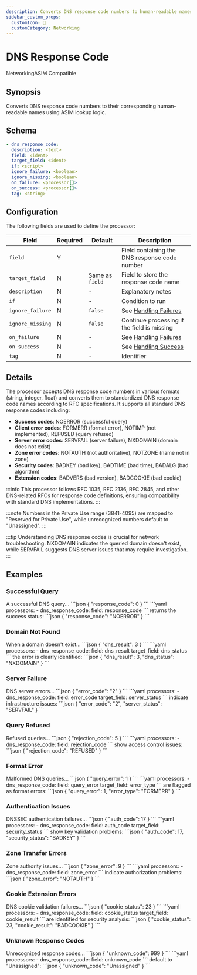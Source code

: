 ```yaml
---
description: Converts DNS response code numbers to human-readable names
sidebar_custom_props: 
  customIcon: 📡
  customCategory: Networking
---
```


# DNS Response Code

<span className="theme-doc-version-badge badge badge--primary">Networking</span><span className="theme-doc-version-badge badge badge--secondary">ASIM Compatible</span>

## Synopsis

Converts DNS response code numbers to their corresponding human-readable names using ASIM lookup logic.

## Schema

```yaml {3}
- dns_response_code:
  description: <text>
  field: <ident>
  target_field: <ident>
  if: <script>
  ignore_failure: <boolean>
  ignore_missing: <boolean>
  on_failure: <processor[]>
  on_success: <processor[]>
  tag: <string>
```

## Configuration

The following fields are used to define the processor:

|Field|Required|Default|Description|
|---|---|---|---|
|`field`|Y||Field containing the DNS response code number|
|`target_field`|N|Same as `field`|Field to store the response code name|
|`description`|N|-|Explanatory notes|
|`if`|N|-|Condition to run|
|`ignore_failure`|N|`false`|See [Handling Failures](../handling-failures.mdx)|
|`ignore_missing`|N|`false`|Continue processing if the field is missing|
|`on_failure`|N|-|See [Handling Failures](../handling-failures.mdx)|
|`on_success`|N|-|See [Handling Success](../handling-success.mdx)|
|`tag`|N|-|Identifier|

## Details

The processor accepts DNS response code numbers in various formats (string, integer, float) and converts them to standardized DNS response code names according to RFC specifications. It supports all standard DNS response codes including:

- **Success codes**: NOERROR (successful query)
- **Client error codes**: FORMERR (format error), NOTIMP (not implemented), REFUSED (query refused)
- **Server error codes**: SERVFAIL (server failure), NXDOMAIN (domain does not exist)
- **Zone error codes**: NOTAUTH (not authoritative), NOTZONE (name not in zone)
- **Security codes**: BADKEY (bad key), BADTIME (bad time), BADALG (bad algorithm)
- **Extension codes**: BADVERS (bad version), BADCOOKIE (bad cookie)

:::info
This processor follows RFC 1035, RFC 2136, RFC 2845, and other DNS-related RFCs for response code definitions, ensuring compatibility with standard DNS implementations.
:::

:::note
Numbers in the Private Use range (3841-4095) are mapped to "Reserved for Private Use", while unrecognized numbers default to "Unassigned".
:::

:::tip
Understanding DNS response codes is crucial for network troubleshooting. NXDOMAIN indicates the queried domain doesn't exist, while SERVFAIL suggests DNS server issues that may require investigation.
:::

## Examples

### Successful Query

<ExampleGrid>
  <CommentCol>
    A successful DNS query...
  </CommentCol>
  <CodeCol>
    ```json
    {
      "response_code": 0
    }
    ```
    ```yaml
    processors:
      - dns_response_code:
        field: response_code
    ```
  </CodeCol>
  <CommentCol>
    returns the success status:
  </CommentCol>
  <CodeCol>
    ```json
    {
      "response_code": "NOERROR"
    }
    ```
  </CodeCol>
</ExampleGrid>

### Domain Not Found

<ExampleGrid>
  <CommentCol>
    When a domain doesn't exist...
  </CommentCol>
  <CodeCol>
    ```json
    {
      "dns_result": 3
    }
    ```
    ```yaml
    processors:
      - dns_response_code:
        field: dns_result
        target_field: dns_status
    ```
  </CodeCol>
  <CommentCol>
    the error is clearly identified:
  </CommentCol>
  <CodeCol>
    ```json
    {
      "dns_result": 3,
      "dns_status": "NXDOMAIN"
    }
    ```
  </CodeCol>
</ExampleGrid>

### Server Failure

<ExampleGrid>
  <CommentCol>
    DNS server errors...
  </CommentCol>
  <CodeCol>
    ```json
    {
      "error_code": "2"
    }
    ```
    ```yaml
    processors:
      - dns_response_code:
        field: error_code
        target_field: server_status
    ```
  </CodeCol>
  <CommentCol>
    indicate infrastructure issues:
  </CommentCol>
  <CodeCol>
    ```json
    {
      "error_code": "2",
      "server_status": "SERVFAIL"
    }
    ```
  </CodeCol>
</ExampleGrid>

### Query Refused

<ExampleGrid>
  <CommentCol>
    Refused queries...
  </CommentCol>
  <CodeCol>
    ```json
    {
      "rejection_code": 5
    }
    ```
    ```yaml
    processors:
      - dns_response_code:
        field: rejection_code
    ```
  </CodeCol>
  <CommentCol>
    show access control issues:
  </CommentCol>
  <CodeCol>
    ```json
    {
      "rejection_code": "REFUSED"
    }
    ```
  </CodeCol>
</ExampleGrid>

### Format Error

<ExampleGrid>
  <CommentCol>
    Malformed DNS queries...
  </CommentCol>
  <CodeCol>
    ```json
    {
      "query_error": 1
    }
    ```
    ```yaml
    processors:
      - dns_response_code:
        field: query_error
        target_field: error_type
    ```
  </CodeCol>
  <CommentCol>
    are flagged as format errors:
  </CommentCol>
  <CodeCol>
    ```json
    {
      "query_error": 1,
      "error_type": "FORMERR"
    }
    ```
  </CodeCol>
</ExampleGrid>

### Authentication Issues

<ExampleGrid>
  <CommentCol>
    DNSSEC authentication failures...
  </CommentCol>
  <CodeCol>
    ```json
    {
      "auth_code": 17
    }
    ```
    ```yaml
    processors:
      - dns_response_code:
        field: auth_code
        target_field: security_status
    ```
  </CodeCol>
  <CommentCol>
    show key validation problems:
  </CommentCol>
  <CodeCol>
    ```json
    {
      "auth_code": 17,
      "security_status": "BADKEY"
    }
    ```
  </CodeCol>
</ExampleGrid>

### Zone Transfer Errors

<ExampleGrid>
  <CommentCol>
    Zone authority issues...
  </CommentCol>
  <CodeCol>
    ```json
    {
      "zone_error": 9
    }
    ```
    ```yaml
    processors:
      - dns_response_code:
        field: zone_error
    ```
  </CodeCol>
  <CommentCol>
    indicate authorization problems:
  </CommentCol>
  <CodeCol>
    ```json
    {
      "zone_error": "NOTAUTH"
    }
    ```
  </CodeCol>
</ExampleGrid>

### Cookie Extension Errors

<ExampleGrid>
  <CommentCol>
    DNS cookie validation failures...
  </CommentCol>
  <CodeCol>
    ```json
    {
      "cookie_status": 23
    }
    ```
    ```yaml
    processors:
      - dns_response_code:
        field: cookie_status
        target_field: cookie_result
    ```
  </CodeCol>
  <CommentCol>
    are identified for security analysis:
  </CommentCol>
  <CodeCol>
    ```json
    {
      "cookie_status": 23,
      "cookie_result": "BADCOOKIE"
    }
    ```
  </CodeCol>
</ExampleGrid>

### Unknown Response Codes

<ExampleGrid>
  <CommentCol>
    Unrecognized response codes...
  </CommentCol>
  <CodeCol>
    ```json
    {
      "unknown_code": 999
    }
    ```
    ```yaml
    processors:
      - dns_response_code:
        field: unknown_code
    ```
  </CodeCol>
  <CommentCol>
    default to "Unassigned":
  </CommentCol>
  <CodeCol>
    ```json
    {
      "unknown_code": "Unassigned"
    }
    ```
  </CodeCol>
</ExampleGrid>
